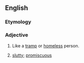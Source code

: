 ==English==

===Etymology===
{{suffix|tramp|y|lang=en}}

===Adjective===
{{en-adj|er}}

# Like a [[tramp]] or [[homeless]] person.
# {{lb|en|derogatory|of women}} [[slutty]]; [[promiscuous]]